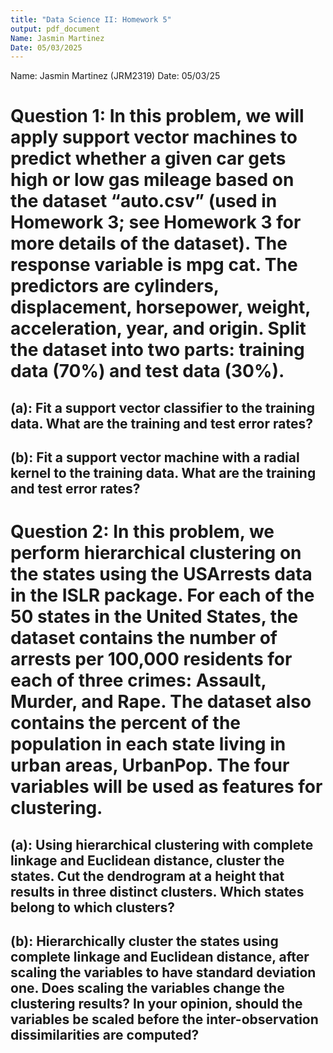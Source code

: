 ```yaml
---
title: "Data Science II: Homework 5"
output: pdf_document
Name: Jasmin Martinez
Date: 05/03/2025
---
```

Name: Jasmin Martinez (JRM2319)
Date: 05/03/25

# Question 1: In this problem, we will apply support vector machines to predict whether a given car gets high or low gas mileage based on the dataset “auto.csv” (used in Homework 3; see Homework 3 for more details of the dataset). The response variable is mpg cat. The predictors are cylinders, displacement, horsepower, weight, acceleration, year, and origin. Split the dataset into two parts: training data (70%) and test data (30%). 

## (a): Fit a support vector classifier to the training data. What are the training and test error rates?

## (b): Fit a support vector machine with a radial kernel to the training data. What are the training and test error rates?

# Question 2: In this problem, we perform hierarchical clustering on the states using the USArrests data in the ISLR package. For each of the 50 states in the United States, the dataset contains the number of arrests per 100,000 residents for each of three crimes: Assault, Murder, and Rape. The dataset also contains the percent of the population in each state living in urban areas, UrbanPop. The four variables will be used as features for clustering.

## (a): Using hierarchical clustering with complete linkage and Euclidean distance, cluster the states. Cut the dendrogram at a height that results in three distinct clusters. Which states belong to which clusters?

## (b): Hierarchically cluster the states using complete linkage and Euclidean distance, after scaling the variables to have standard deviation one. Does scaling the variables change the clustering results? In your opinion, should the variables be scaled before the inter-observation dissimilarities are computed?

